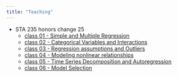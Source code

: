 ```yaml
---
title: "Teaching"
---
```


- STA 235 honors change 25
  - [class 01 - Simple and Multiple Regression](class_01.qmd)
  - [class 02 - Categorical Variables and Interactions](class_02.qmd)
  - [class 03 - Regression assumptions and Outliers](class_03.qmd)
  - [class 04 - Modeling nonlinear relationships](class_04.qmd)
  - [class 05 - Time Series Decomposition and Autoregression](class_05.qmd)
  - [class 06 - Model Selection](class_06.qmd)